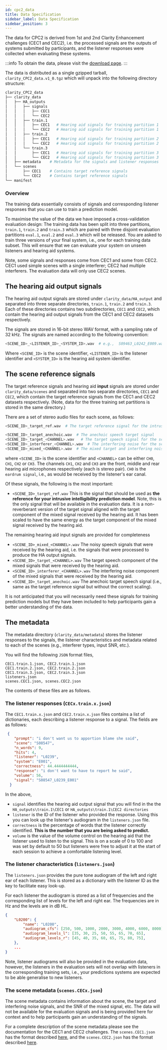```yaml
---
id: cpc2_data
title: Data Specification
sidebar_label: Data Specification
sidebar_position: 3
---
```


The data for CPC2 is derived from 1st and 2nd Clarity Enhancement challenges (CEC1 and CEC2), i.e. the processed signals are the outputs of systems submitted by participants, and the listener responses were collected when evaluating these systems.

:::info
To obtain the data, please visit the [download page](./taking_part/cpc2_download).
:::

The data is distributed as a single gzipped tarball, `clarity_CPC2_data.v1_0.tgz` which will unpack into the following directory structure:

```bash
clarity_CPC2_data
├── clarity_data
│   ├── HA_outputs   
│   │   ├── signals
│   │   │   ├── CEC1
│   │   │   └── CEC2
│   │   ├── train.1
│   │   │   ├── CEC1   # Hearing aid signals for training partition 1
│   │   │   └── CEC2   # Hearing aid signals for training partition 1
│   │   ├── train.2
│   │   │   ├── CEC1   # Hearing aid signals for training partition 2
│   │   │   └── CEC2   # Hearing aid signals for training partition 2
│   │   └── train.3 
│   │       ├── CEC1   # Hearing aid signals for training partition 3
│   │       └── CEC2   # Hearing aid signals for training partition 3
│   ├── metadata    # Metadata for the signals and listener responses
│   └── scenes
│       ├── CEC1    # Contains target reference signals 
│       └── CEC2    # Contains target reference signals
└── manifest   
```

### Overview

The training data essentially consists of signals and corresponding listener responses that you can use to train a prediction model.

To maximise the value of the data we have imposed a cross-validation evaluation design: The training data has been split into three partitions, `train.1`, `train.2` and `train.3` which are paired with three disjoint evaluation partitions `eval.1`, `eval.2` and `eval.3` which will be released. You are asked to train three versions of your final system, i.e., one for each training data subset. This will ensure that we can evaluate your system on unseen listeners and hearing aid systems.

Note, some signals and responses come from CEC1 and some from CEC2. CEC1 used simple scenes with a single interferer; CEC2 had multiple interferers. The evaluation data will only use CEC2 scenes.

## The hearing aid output signals

The hearing aid output signals are stored under `clarity_data/HA_output` and separated into three separate directories, `train.1`, `train.2` and `train.3`. Each of these directories contains two subdirectories, `CEC1` and `CEC2`, which contain the hearing aid output signals from the CEC1 and CEC2 datasets respectively.

The signals are stored in 16-bit stereo WAV format, with a sampling rate of 32 kHz. The signals are named according to the following convention:

```bash
<SCENE_ID>_<LISTENER_ID>_<SYSTEM_ID>.wav  # e.g.,  S09463_L0242_E009.wav
```

Where `<SCENE_ID>` is the scene identifier, `<LISTENER_ID>` is the listener identifier and `<SYSTEM_ID>` is the hearing aid system identifier.

## The scene reference signals

The target reference signals and hearing aid **input** signals are stored under `clarity_data/scenes` and separated into two separate directories, `CEC1` and `CEC2`, which contain the target reference signals from the CEC1 and CEC2 datasets respectively. (Note, data for the three training set partitions is stored in the same directory.)

There are a set of stereo audio files for each scene, as follows:

```bash
<SCENE_ID>_target_ref.wav  # The target reference signal for the intrusiveness intelligibility prediction task

<SCENE_ID>_target_anechoic.wav  # The anechoic speech target signal
<SCENE_ID>_target_<CHANNEL>.wav   # The target speech signal for the scene
<SCENE_ID>_interferer_<CHANNEL>.wav  # The interfering noise for the scene
<SCENE_ID>_mixed_<CHANNEL>.wav  # The mixed target and interfering noise.
```

where `<SCENE_ID>` is the scene identifier and `<CHANNEL>` can be either `CH0`, `CH1`, `CH2` or `CH3`. The channels `CH1`, `CH2` and `CH3` are the front, middle and rear hearing aid microphones respectively (each is stereo pair). `CH0` is the `eardrum signal`, i.e., as would be received by the listener's ear canal.

Of these signals, the following is the most important:

- `<SCENE_ID>_target_ref.wav`
    This is the signal that should be used as **the reference for your intrusive intelligibility prediction model**. Note, this is the only signal that will be available in the evaluation data. It is a non-reverberant version of the target signal aligned with the target component of the mixed signal received by the hearing aid. It has been scaled to have the same energy as the target component of the mixed signal received by the hearing aid.

The remaining hearing aid input signals are provided for completeness

- `<SCENE_ID>_mixed_<CHANNEL>.wav` The noisy speech signals that were received by the hearing aid, i.e. the signals that were processed to produce the HA output signals.
- `<SCENE_ID>_target_<CHANNEL>.wav` The target speech component of the mixed signals that were received by the hearing aid.
- `<SCENE_ID>_interferer_<CHANNEL>.wav` The interfering noise component of the mixed signals that were received by the hearing aid.
- `<SCENE_ID>_target_anechoic.wav` The anechoic target speech signal (i.e., same as the target reference signal but without the correct scaling).

It is not anticipated that you will necessarily need these signals for training prediction models but they have been included to help participants gain a better understanding of the data.

## The metadata

The metadata directory (`clarity_data/metadata`) stores the listener responses to the signals, the listener characteristics and metadata related to each of the scenes (e.g., interferer types, input SNR, etc.).

You will find the following `JSON` format files,

```text
CEC1.train.1.json, CEC2.train.1.json
CEC1.train.2.json, CEC2.train.2.json
CEC1.train.3.json, CEC2.train.3.json
listeners.json
scenes.CEC1.json, scenes.CEC2.json
```

The contents of these files are as follows.

### The listener responses (`CECx.train.x.json`)

The `CEC1.train.x.json` and `CEC2.train.x.json` files contains a list of dictionaries, each describing a listener response to a signal. The fields are as follows:

```json
 {
    "prompt": "i don't want us to apportion blame she said",
    "scene": "S08547",
    "n_words": 9,
    "hits": 4,
    "listener": "L0239",
    "system": "E001",
    "correctness": 44.4444444444,
    "response": "i don't want to have to report he said",
    "volume": 56,
    "signal": "S08547_L0239_E001"
  }
```

In the above,

- `signal` identifies the hearing aid output signal that you will find in the the `HA_outputs\train.1\CEC1` or `HA_outputs\train.1\CEC2 directories`
- `listener` is the ID of the listener who provided the response. Using this you can look up the listener's audiogram in the `listeners.json` file.
- `correctness` is the percentage of words that the listener correctly identified. **This is the number that you are being asked to predict.**
- `volume` is the value of the volume control on the hearing aid that the listener used to listen to the signal. This is on a scale of 0 to 100 and was set by default to 50 but listeners were free to adjust it at the start of each session to achieve a comfortable listening level.

### The listener characteristics (`listeners.json`)

The `listeners.json` provides the pure tone audiogram of the left and right ear of each listener. This is stored as a dictionary with the listener ID as the key to facilitate easy look-up.

For each listener the audiogram is stored as a list of frequencies and the corresponding list of levels for the left and right ear. The frequencies are in Hz and the levels are in dB HL.

```json
{
    "L0200": {
        "name": "L0200",
        "audiogram_cfs": [250, 500, 1000, 2000, 3000, 4000, 6000, 8000],
        "audiogram_levels_l": [35, 30, 25, 50, 55, 65, 70, 65],
        "audiogram_levels_r": [45, 40, 35, 60, 65, 75, 80, 75],
    },
    ...
}
```

Note, listener audiograms will also be provided in the evaluation data, however, the listeners in the evaluation sets will not overlap with listeners in the corresponding training sets, i.e., your predictions systems are expected to be able generalise to new listeners.

### The scene metadata (`scenes.CECx.json`)

The scene metadata contains information about the scene, the target and interfering noise signals, and the SNR of the mixed signal, etc. The data will not be available for the evaluation signals and is being provided here for context and to help participants gain an understanding of the signals.

For a complete description of the scene metadata please see the documentation for the CEC1 and CEC2 challenges. The `scenes.CEC1.json` has the format described [here](../cec1/cec1_data#d8-scene-metadata), and the `scenes.CEC2.json` has the format described [here](../cec1/cec1_data#d8-scene-metadata).
